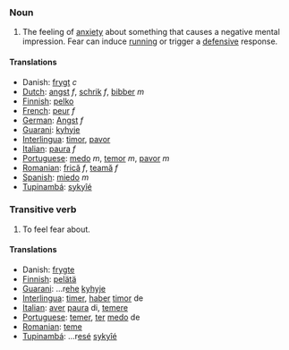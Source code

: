 ===Noun===

#The feeling of [[anxiety]] about something that causes a negative mental impression.  Fear can induce [[running]] or trigger a [[defensive]] response.

==== Translations ====
* Danish: [[frygt]] ''c''
*[[Dutch]]: [[angst]] ''f'', [[schrik]] ''f'', [[bibber]] ''m''
*[[Finnish]]: [[pelko]]
*[[French]]: [[peur]] ''f''
*[[German]]: [[Angst]] ''f''
*[[Guarani]]: [[kyhyje]]
*[[Interlingua]]: [[timor]], [[pavor]]
*[[Italian]]: [[paura]] ''f''
*[[Portuguese]]: [[medo]] ''m'', [[temor]] ''m'', [[pavor]] ''m''
*[[Romanian]]: [[frică]] ''f'', [[teamă]] ''f''
*[[Spanish]]: [[miedo]] ''m''
*[[Tupinambá]]: [[sykyîé]]

===Transitive verb===
#To feel fear about.
====Translations====
* Danish: [[frygte]]
*[[Finnish]]: [[pelätä]]
*[[Guarani]]: ...r[[ehe]] [[kyhyje]]
*[[Interlingua]]: [[timer]], [[haber]] [[timor]] de
*[[Italian]]: [[aver]] [[paura]] di, [[temere]]
*[[Portuguese]]: [[temer]], [[ter]] [[medo]] de
*[[Romanian]]: [[teme]]
*[[Tupinambá]]: ...r[[esé]] [[sykyîé]]